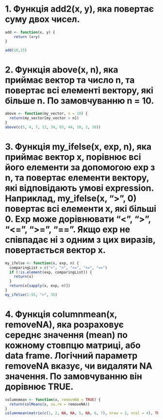 # 1. Функція add2(x, y), яка повертає суму двох чисел.

```{r}
add <- function(x, y) {
    return (x+y)
}

add(10,15)
```

# 2. Функція above(x, n), яка приймає вектор та число n, та повертає всі елементі вектору, які більше n. По замовчуванню n = 10.

```{r}

above <- function(my_vector, n = 10) {
  return(my_vector[my_vector > n])
}
above(c(5, 4, 7, 12, 34, 65, 44, 10, 2, 16))
```

# 3. Функція my_ifelse(x, exp, n), яка приймає вектор x, порівнює всі його елементи за допомогою exp з n, та повертає елементи вектору, які відповідають умові expression. Наприклад, my_ifelse(x, "\>", 0) повертає всі елементи x, які більші 0. Exp може дорівнювати "\<", "\>", "\<=", "\>=", "==". Якщо exp не співпадає ні з одним з цих виразів, повертається вектор x.

```{r}
my_ifelse <- function(x, exp, n) {
  comparingList = c("<", ">", "<=", ">=", "==")
  if (!is.element(exp, comparingList)) {
    return(x)
  }
  return(x[sapply(x, exp, n)])
}
my_ifelse(1:55, ">", 35)

```

# 4. Функція columnmean(x, removeNA), яка розраховує середнє значення (mean) по кожному стовпцю матриці, або data frame. Логічний параметр removeNA вказує, чи видаляти NA значення. По замовчуванню він дорівнює TRUE.

```{r}
columnmean <- function(x, removeNA = TRUE) {
  return(colMeans(x, na.rm = removeNA))
}
columnmean(matrix(c(1, 2, NA, NA, 5, NA, 6, 7), nrow = 2, ncol = 4), TRUE)
```
